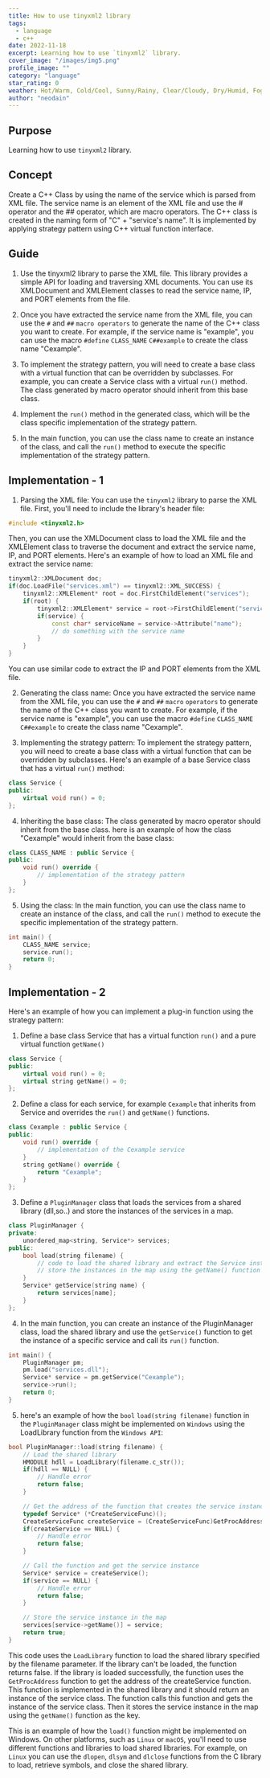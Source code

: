 ```yaml
---
title: How to use tinyxml2 library
tags:
  - language
  - c++
date: 2022-11-18
excerpt: Learning how to use `tinyxml2` library.
cover_image: "/images/img5.png"
profile_image: ""
category: "language"
star_rating: 0
weather: Hot/Warm, Cold/Cool, Sunny/Rainy, Clear/Cloudy, Dry/Humid, Foggy/Misty, Gusty/Windy, Thunder/Lightning
author: "neodain"
---
```


## Purpose

Learning how to use `tinyxml2` library.

## Concept

Create a C++ Class by using the name of the service which is parsed from XML file. The service name is an element of the XML file and use the # operator and the ## operator, which are macro operators.
The C++ class is created in the naming form of "C" + "service's name". It is implemented by applying strategy pattern using C++ virtual function interface.

## Guide

1. Use the tinyxml2 library to parse the XML file. This library provides a simple API for loading and traversing XML documents. You can use its XMLDocument and XMLElement classes to read the service name, IP, and PORT elements from the file.

2. Once you have extracted the service name from the XML file, you can use the `#` and `##` `macro operators` to generate the name of the C++ class you want to create. For example, if the service name is "example", you can use the macro `#define` `CLASS_NAME` `C##example` to create the class name "Cexample".

3. To implement the strategy pattern, you will need to create a base class with a virtual function that can be overridden by subclasses. For example, you can create a Service class with a virtual `run()` method. The class generated by macro operator should inherit from this base class.

4. Implement the `run()` method in the generated class, which will be the class specific implementation of the strategy pattern.

5. In the main function, you can use the class name to create an instance of the class, and call the `run()` method to execute the specific implementation of the strategy pattern.

## Implementation - 1

1. Parsing the XML file: You can use the `tinyxml2` library to parse the XML file. First, you'll need to include the library's header file:

```c++
#include <tinyxml2.h>
```

Then, you can use the XMLDocument class to load the XML file and the XMLElement class to traverse the document and extract the service name, IP, and PORT elements. Here's an example of how to load an XML file and extract the service name:

```c++
tinyxml2::XMLDocument doc;
if(doc.LoadFile("services.xml") == tinyxml2::XML_SUCCESS) {
    tinyxml2::XMLElement* root = doc.FirstChildElement("services");
    if(root) {
        tinyxml2::XMLElement* service = root->FirstChildElement("service");
        if(service) {
            const char* serviceName = service->Attribute("name");
            // do something with the service name
        }
    }
}
```

You can use similar code to extract the IP and PORT elements from the XML file.

2. Generating the class name: Once you have extracted the service name from the XML file, you can use the `#` and `##` `macro` `operators` to generate the name of the C++ class you want to create. For example, if the service name is "example", you can use the macro `#define` `CLASS_NAME` `C##example` to create the class name "Cexample".

3. Implementing the strategy pattern: To implement the strategy pattern, you will need to create a base class with a virtual function that can be overridden by subclasses. Here's an example of a base Service class that has a virtual `run()` method:

```c++
class Service {
public:
    virtual void run() = 0;
};
```

4. Inheriting the base class: The class generated by macro operator should inherit from the base class. here is an example of how the class "Cexample" would inherit from the base class:

```c++
class CLASS_NAME : public Service {
public:
    void run() override {
        // implementation of the strategy pattern
    }
};
```

5. Using the class: In the main function, you can use the class name to create an instance of the class, and call the `run()` method to execute the specific implementation of the strategy pattern.

```c++
int main() {
    CLASS_NAME service;
    service.run();
    return 0;
}
```

## Implementation - 2

Here's an example of how you can implement a plug-in function using the strategy pattern:

1. Define a base class Service that has a virtual function `run()` and a pure virtual function `getName()`

```c++
class Service {
public:
    virtual void run() = 0;
    virtual string getName() = 0;
};
```

2. Define a class for each service, for example `Cexample` that inherits from Service and overrides the `run()` and `getName()` functions.

```c++
class Cexample : public Service {
public:
    void run() override {
        // implementation of the Cexample service
    }
    string getName() override {
        return "Cexample";
    }
};
```

3. Define a `PluginManager` class that loads the services from a shared library (dll,so..) and store the instances of the services in a map.

```c++
class PluginManager {
private:
    unordered_map<string, Service*> services;
public:
    bool load(string filename) {
        // code to load the shared library and extract the Service instances
        // store the instances in the map using the getName() function as the key
    }
    Service* getService(string name) {
        return services[name];
    }
};
```

4. In the main function, you can create an instance of the PluginManager class, load the shared library and use the `getService()` function to get the instance of a specific service and call its `run()` function.

```c++
int main() {
    PluginManager pm;
    pm.load("services.dll");
    Service* service = pm.getService("Cexample");
    service->run();
    return 0;
}
```

5. here's an example of how the `bool` `load(string filename)` function in the `PluginManager` class might be implemented on `Windows` using the LoadLibrary function from the `Windows API`:

```c++
bool PluginManager::load(string filename) {
    // Load the shared library
    HMODULE hdll = LoadLibrary(filename.c_str());
    if(hdll == NULL) {
        // Handle error
        return false;
    }

    // Get the address of the function that creates the service instance
    typedef Service* (*CreateServiceFunc)();
    CreateServiceFunc createService = (CreateServiceFunc)GetProcAddress(hdll, "createService");
    if(createService == NULL) {
        // Handle error
        return false;
    }

    // Call the function and get the service instance
    Service* service = createService();
    if(service == NULL) {
        // Handle error
        return false;
    }

    // Store the service instance in the map
    services[service->getName()] = service;
    return true;
}
```

This code uses the `LoadLibrary` function to load the shared library specified by the filename parameter. If the library can't be loaded, the function returns false. If the library is loaded successfully, the function uses the `GetProcAddress` function to get the address of the createService function. This function is implemented in the shared library and it should return an instance of the service class. The function calls this function and gets the instance of the service class.
Then it stores the service instance in the map using the `getName()` function as the key.

This is an example of how the `load()` function might be implemented on Windows. On other platforms, such as `Linux` or `macOS`, you'll need to use different functions and libraries to load shared libraries. For example, on `Linux` you can use the `dlopen`, `dlsym` and `dlclose` functions from the C library to load, retrieve symbols, and close the shared library.
